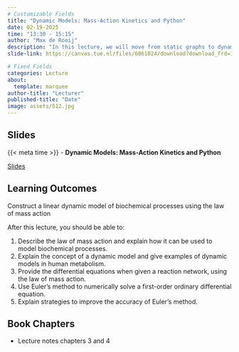 ```yaml
---
# Customizable Fields
title: "Dynamic Models: Mass-Action Kinetics and Python"
date: 02-19-2025
time: "13:30 - 15:15"
author: "Max de Rooij"
description: "In this lecture, we will move from static graphs to dynamic models with the theory of mass-action kinetics. We will also cover the basics of numerical solutions to differential equations."
slide-link: https://canvas.tue.nl/files/6061024/download?download_frd=1

# Fixed Fields
categories: Lecture
about:
  template: marquee
author-title: "Lecturer"
published-title: "Date"
image: assets/512.jpg
---
```


## Slides
::: slide-deck
{{< meta time >}} - **Dynamic Models: Mass-Action Kinetics and Python**

::: slides
[Slides]({{< meta slide-link >}})
:::
:::

## Learning Outcomes

::: {.callout-important title="Principal Learning Outcome 7"}
Construct a linear dynamic model of biochemical processes using the law of mass action
:::

After this lecture, you should be able to:

1. Describe the law of mass action and explain how it can be used to model biochemical processes.
2. Explain the concept of a dynamic model and give examples of dynamic models in human metabolism.
3. Provide the differential equations when given a reaction network, using the law of mass action.
4. Use Euler's method to numerically solve a first-order ordinary differential equation.
5. Explain strategies to improve the accuracy of Euler's method.

## Book Chapters
- Lecture notes chapters 3 and 4